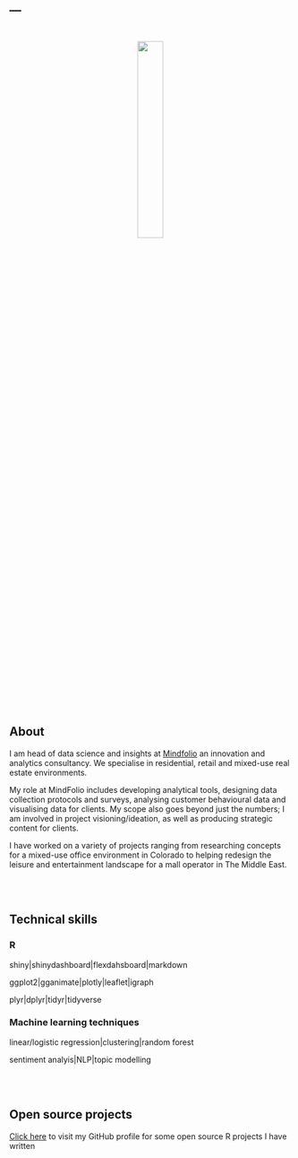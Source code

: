 ---
---
<link rel="stylesheet" href="styles.css" type="text/css">
<p style="text-align:center;">
<img src="images/jsamson.jpg" style="width:30%; margin-bottom: 20px; padding-top: 5%;"></p>

<h2>About</h2>
I am head of data science and insights at <a href="mindfolio.com"> Mindfolio</a> an innovation and analytics consultancy. We specialise in residential, retail and mixed-use real estate environments.

My role at MindFolio includes developing analytical tools, designing data collection protocols and surveys, analysing customer behavioural data and visualising data for clients. My scope also goes beyond just the numbers; I am involved in project visioning/ideation, as well as producing strategic content for clients. 

I have worked on a variety of projects ranging from researching concepts for a mixed-use office environment in Colorado to helping redesign the leisure and entertainment landscape for a mall operator in The Middle East.

<br>
<br>
<h2>Technical skills</h2>

<h3>R</h3>
shiny|shinydashboard|flexdahsboard|markdown

ggplot2|gganimate|plotly|leaflet|igraph

plyr|dplyr|tidyr|tidyverse

<h3>Machine learning techniques</h3>
linear/logistic regression|clustering|random forest

sentiment analyis|NLP|topic modelling

<br>
<br>
<h2>Open source projects</h2>
<a href="https://github.com/JamieSamson">Click here</a> to visit my GitHub profile for some open source R projects I have written